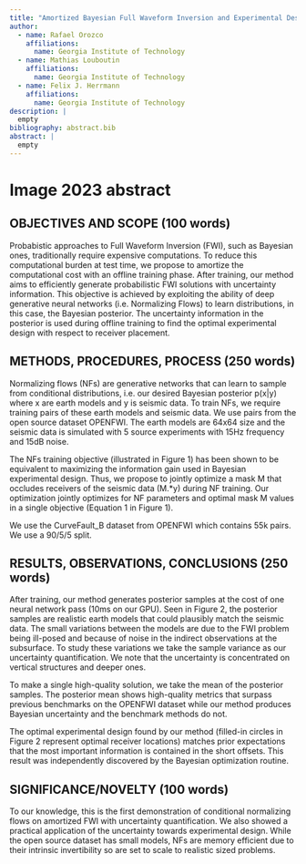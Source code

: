 ```yaml
---
title: "Amortized Bayesian Full Waveform Inversion and Experimental Design with Normalizing Flows"
author:
  - name: Rafael Orozco
    affiliations:
      name: Georgia Institute of Technology
  - name: Mathias Louboutin
    affiliations:
      name: Georgia Institute of Technology
  - name: Felix J. Herrmann
    affiliations:
      name: Georgia Institute of Technology
description: | 
  empty
bibliography: abstract.bib
abstract: |
  empty
---
```


# Image 2023 abstract

## OBJECTIVES AND SCOPE (100 words)
Probabistic approaches to Full Waveform Inversion (FWI), such as Bayesian ones, traditionally require expensive computations. To reduce this computational burden at test time, we propose to amortize the computational cost with an offline training phase. After training, our method aims to efficiently generate probabilistic FWI solutions with uncertainty information. This objective is achieved by exploiting the ability of deep generative neural networks (i.e. Normalizing Flows) to learn distributions, in this case, the Bayesian posterior. The uncertainty information in the posterior is used during offline training to find the optimal experimental design with respect to receiver placement. 

## METHODS, PROCEDURES, PROCESS (250 words)
Normalizing flows (NFs) are generative networks that can learn to sample from conditional distributions, i.e. our desired Bayesian posterior p(x\|y) where x are earth models and y is seismic data. To train NFs, we require training pairs of these earth models and seismic data. We use pairs from the open source dataset OPENFWI. The earth models are 64x64 size and the seismic data is simulated with 5 source experiments with 15Hz frequency and 15dB noise.

The NFs training objective (illustrated in Figure 1) has been shown to be equivalent to maximizing the information gain used in Bayesian experimental design. Thus, we propose to jointly optimize a mask M that occludes receivers of the seismic data (M.\*y) during NF training. Our optimization jointly optimizes for NF parameters and optimal mask M values in a single objective (Equation 1 in Figure 1).

We use the CurveFault_B dataset from OPENFWI which contains 55k pairs. We use a 90/5/5 split. 

## RESULTS, OBSERVATIONS, CONCLUSIONS (250 words)
After training, our method generates posterior samples at the cost of one neural network pass (10ms on our GPU). Seen in Figure 2, the posterior samples are realistic earth models that could plausibly match the seismic data. The small variations between the models are due to the FWI problem being ill-posed and because of noise in the indirect observations at the subsurface. To study these variations we take the sample variance as our uncertainty quantification. We note that the uncertainty is concentrated on vertical structures and deeper ones. 

To make a single high-quality solution, we take the mean of the posterior samples. The posterior mean shows high-quality metrics that surpass previous benchmarks on the OPENFWI dataset while our method produces Bayesian uncertainty and the benchmark methods do not. 

The optimal experimental design found by our method (filled-in circles in Figure 2 represent optimal receiver locations) matches prior expectations that the most important information is contained in the short offsets. This result was independently discovered by the Bayesian optimization routine.

## SIGNIFICANCE/NOVELTY (100 words)
To our knowledge, this is the first demonstration of conditional normalizing flows on amortized FWI with uncertainty quantification. We also showed a practical application of the uncertainty towards experimental design. While the open source dataset has small models, NFs are memory efficient due to their intrinsic invertibility so are set to scale to realistic sized problems.


